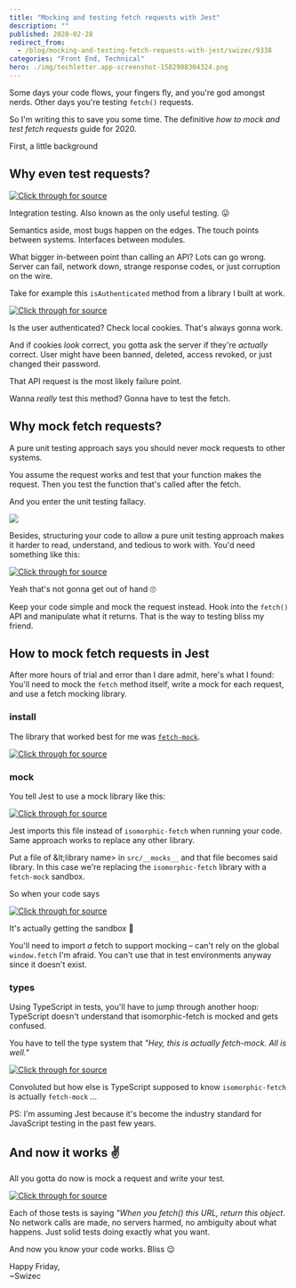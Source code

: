 ```yaml
---
title: "Mocking and testing fetch requests with Jest"
description: ""
published: 2020-02-28
redirect_from:
  - /blog/mocking-and-testing-fetch-requests-with-jest/swizec/9338
categories: "Front End, Technical"
hero: ./img/techletter.app-screenshot-1582908304324.png
---
```


Some days your code flows, your fingers fly, and you're god amongst nerds. Other days you're testing `fetch()` requests.

So I'm writing this to save you some time. The definitive _how to mock and test fetch requests_ guide for 2020.

First, a little background

## Why even test requests?

[![Click through for source](./img/techletter.app-screenshot-1582908304324.png)](https://twitter.com/rauchg/status/807626710350839808)

Integration testing. Also known as the only useful testing. 😛

Semantics aside, most bugs happen on the edges. The touch points between systems. Interfaces between modules.

What bigger in-between point than calling an API? Lots can go wrong. Server can fail, network down, strange response codes, or just corruption on the wire.

Take for example this `isAuthenticated` method from a library I built at work.

[![Click through for source](./img/techletter.app-screenshot-1582908305341.png)](<https://carbon.now.sh/?bg=rgba(255,255,255,1)&t=seti&l=typescript&ds=true&wc=true&wa=true&pv=48px&ph=32px&ln=false&code=async%20isAuthenticated()%3A%20Promise%3Cboolean%3E%20%7B%0A%20%20%20%20const%20expiresAt%20%3D%20new%20Date(%0A%20%20%20%20%20%20%20%20%20%20%20%20Cookies.get(%60%24%7BCOOKIE_PREFIX%7D-expires-at%60)%20%7C%7C%200%0A%20%20%20%20%20%20%20%20)%2C%0A%20%20%20%20%20%20%20%20userId%20%3D%20this.getUserId()%3B%0A%0A%20%20%20%20if%20(!userId%20%7C%7C%20new%20Date()%20%3E%3D%20expiresAt)%20%7B%0A%20%20%20%20%20%20%20%20%2F%2F%20we%20locally%20know%20you%20aren't%20authenticated%0A%20%20%20%20%20%20%20%20return%20false%3B%0A%20%20%20%20%7D%0A%0A%20%20%20%20return%20this.authorizeWithServer()%3B%0A%7D>)

Is the user authenticated? Check local cookies. That's always gonna work.

And if cookies _look_ correct, you gotta ask the server if they're _actually_ correct. User might have been banned, deleted, access revoked, or just changed their password.

That API request is the most likely failure point.

Wanna _really_ test this method? Gonna have to test the fetch.

## Why mock fetch requests?

A pure unit testing approach says you should never mock requests to other systems.

You assume the request works and test that your function makes the request. Then you test the function that's called after the fetch.

And you enter the unit testing fallacy.

![](./img/media-Q0Mpd9MWuERyg-giphy.gif)

Besides, structuring your code to allow a pure unit testing approach makes it harder to read, understand, and tedious to work with. You'd need something like this:

[![Click through for source](./img/techletter.app-screenshot-1582908305216.png)](<https://carbon.now.sh/?bg=rgba(255,255,255,1)&t=seti&l=typescript&ds=true&wc=true&wa=true&pv=48px&ph=32px&ln=false&code=private%20async%20authorizeWithServer()%20%7B%0A%20%20%20%20%2F%2F%20you%20*might*%20be%20authenticated%2C%20we%20have%20to%20check%20with%20the%20server%0A%20%20%20%20const%20response%20%3D%20fetch(%22localhost%3A3000%2Fapi%2Fuser%2Fauthorize%22)%3B%0A%20%20%20%20%0A%20%20%20%20this.parseAuthorizeWithServerResult(response)%0A%7D%0A%0Aprivate%20async%20parseAuthorizeWithServerResult(response)%20%7B%0A%20%20%20%20%2F%2F%20do%20stuff%0A%7D>)

Yeah that's not gonna get out of hand 🙄

Keep your code simple and mock the request instead. Hook into the `fetch()` API and manipulate what it returns. That is the way to testing bliss my friend.

## How to mock fetch requests in Jest

After more hours of trial and error than I dare admit, here's what I found: You'll need to mock the `fetch` method itself, write a mock for each request, and use a fetch mocking library.

### install

The library that worked best for me was [`fetch-mock`](https://github.com/wheresrhys/fetch-mock).

[![Click through for source](./img/techletter.app-screenshot-1582908305188.png)](<https://carbon.now.sh/?bg=rgba(255,255,255,1)&t=seti&l=shell&ds=true&wc=true&wa=true&pv=48px&ph=32px&ln=false&code=yarn%20add%20--dev%20fetch-mock>)

### mock

You tell Jest to use a mock library like this:

[![Click through for source](./img/techletter.app-screenshot-1582908305230.png)](<https://carbon.now.sh/?bg=rgba(255,255,255,1)&t=seti&l=typescript&ds=true&wc=true&wa=true&pv=48px&ph=32px&ln=false&code=%2F%2F%20src%2F__mocks__%2Fisomorphic-fetch.js%0A%0Aconst%20fetchMock%20%3D%20require(%22fetch-mock%22)%3B%0A%0Aconst%20fetch%20%3D%20fetchMock.sandbox()%3B%0Amodule.exports%20%3D%20fetch%3B>)

Jest imports this file instead of `isomorphic-fetch` when running your code. Same approach works to replace any other library.

Put a file of &amp;lt;library name> in `src/__mocks__` and that file becomes said library. In this case we're replacing the `isomorphic-fetch` library with a `fetch-mock` sandbox.

So when your code says

[![Click through for source](./img/techletter.app-screenshot-1582908305371.png)](<https://carbon.now.sh/?bg=rgba(255,255,255,1)&t=seti&l=typescript&ds=true&wc=true&wa=true&pv=48px&ph=32px&ln=false&code=import%20fetch%20from%20'isomorphic-fetch'>)

It's actually getting the sandbox 🤘

You'll need to import _a_ fetch to support mocking – can't rely on the global `window.fetch` I'm afraid. You can't use that in test environments anyway since it doesn't exist.

### types

Using TypeScript in tests, you'll have to jump through another hoop: TypeScript doesn't understand that isomorphic-fetch is mocked and gets confused.

You have to tell the type system that _"Hey, this is actually fetch-mock. All is well."_

[![Click through for source](./img/techletter.app-screenshot-1582908305261.png)](<https://carbon.now.sh/?bg=rgba(255,255,255,1)&t=seti&l=null&ds=true&wc=true&wa=true&pv=48px&ph=32px&ln=false&code=%2F%2F%20src%2F__tests__%2FAuthHelper.spec.ts%0A%0Aimport%20_fetchMock%20from%20'isomorphic-fetch'%20%2F%2F%20imports%20the%20sandbox%0Atype%20FetchMock%20%3D%20import('fetch-mock')%20%2F%2F%20imports%20type%20info%0A%0Aconst%20fetchMock%20%3D%20_fetchMock%20as%20FetchMock%20%2F%2F%20casts%20as%20correct%20type>)

Convoluted but how else is TypeScript supposed to know `isomorphic-fetch` is actually `fetch-mock` ...

PS: I'm assuming Jest because it's become the industry standard for JavaScript testing in the past few years.

## And now it works ✌️

All you gotta do now is mock a request and write your test.

[![Click through for source](./img/techletter.app-screenshot-1582908305311.png)](<https://carbon.now.sh/?bg=rgba(255,255,255,1)&t=seti&l=typescript&ds=true&wc=true&wa=true&pv=48px&ph=32px&ln=false&code=%2F%2F%20src%2F__tests__%2FAuthHelper.spec.ts%0A%0Adescribe(%22isAuthenticated%22%2C%20()%20%3D%3E%20%7B%0A%09%2F%2F%20resets%20your%20mocks%20so%20tests%20don't%20bleed%20into%20each%20other%0A%09afterEach(()%20%3D%3E%20%7B%0A%20%20%20%20fetchMock.restore()%3B%0A%20%20%20%20fetchMock.reset()%3B%0A%09%7D)%3B%0A%09%0A%09it(%22is%20true%20on%20server%20success%22%2C%20async%20()%20%3D%3E%20%7B%0A%09%09fetchMock.mock(%22http%3A%2F%2Flocalhost%3A3000%2Fapi%2Fuser%2Fauthorize%22%2C%20%7B%0A%09%09%09status%3A%20200%2C%0A%09%09%09body%3A%20%7B%20success%3A%20true%20%7D%0A%09%09%7D)%3B%0A%09%09%0A%09%09expect(await%20AuthHelper.isAuthenticated()).toBe(true)%3B%0A%09%7D)%3B%0A%09%0A%E2%80%8C%09it(%22is%20false%20on%20server%20unauthenticated%22%2C%20async%20()%20%3D%3E%20%7B%0A%09%09fetchMock.mock(%22http%3A%2F%2Flocalhost%3A3000%2Fapi%2Fuser%2Fauthorize%22%2C%20%7B%0A%09%09%09status%3A%20401%2C%0A%09%09%09body%3A%20%7B%20success%3A%20false%20%7D%0A%09%09%7D)%3B%0A%09%09%0A%09%09expect(await%20AuthHelper.isAuthenticated()).toBe(false)%3B%0A%09%7D)%3B%0A%7D)>)

Each of those tests is saying _"When you fetch() this URL, return this object_. No network calls are made, no servers harmed, no ambiguity about what happens. Just solid tests doing exactly what you want.

And now you know your code works. Bliss 😌

Happy Friday,  
~Swizec
